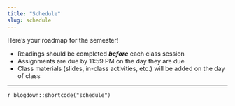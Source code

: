 ```yaml
---
title: "Schedule"
slug: schedule
---
```


Here's your roadmap for the semester!

- <i class="fas fa-book-reader"></i> Readings should be completed ***before*** each class session
- <i class="fas fa-laptop-code"></i> Assignments are due by 11:59 PM on the day they are due
- <i class="fas fa-university"></i></a> Class materials (slides, in-class activities, etc.) will be added on the day of class

---

`r blogdown::shortcode("schedule")`
